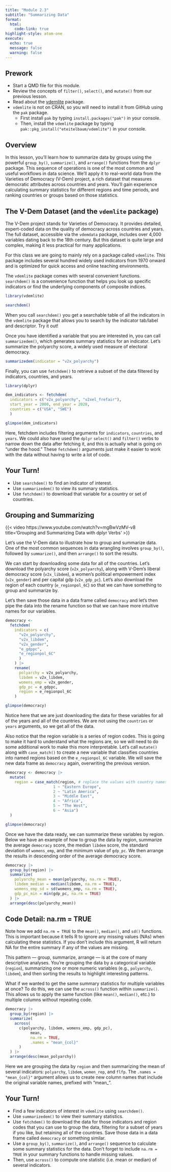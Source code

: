 ```yaml
---
title: "Module 2.3"
subtitle: "Summarizing Data"
format: 
  html:
    code-link: true
highlight-style: atom-one
execute: 
  echo: true
  message: false
  warning: false
---
```


::: {.callout-tip}
## Prework

- Start a QMD file for this module.
- Review the concepts of `filter()`, `select()`, and `mutate()` from our previous lesson. 
- Read about the [vdemlite](github.com/eteitelbaum/vdemlite) package.
- `vdemlite` is not on CRAN, so you will need to install it from GitHub using the `pak` package.
  + First install `pak` by typing `install.packages("pak")` in your console.
  + Then, install the `vdemlite` package by typing `pak::pkg_install("eteitelbaum/vdemlite")` in your console.
:::

## Overview

In this lesson, you'll learn how to summarize data by groups using the powerful `group_by()`, `summarize()`, and `arrange()` functions from the `dplyr` package. This sequence of operations is one of the most common and useful workflows in data science. We'll apply it to real-world data from the Varieties of Democracy (V-Dem) project, a rich dataset that measures democratic attributes across countries and years. You'll gain experience calculating summary statistics for different regions and time periods, and ranking countries or groups based on those statistics.

## The V-Dem Dataset (and the `vdemlite` package)

The V-Dem project stands for Varieties of Democracy. It provides detailed, expert-coded data on the quality of democracy across countries and years. The full dataset, accessible via the `vdemdata` package, includes over 4,000 variables dating back to the 18th century. But this dataset is quite large and complex, making it less practical for many applications. 

For this class we are going to mainly rely on a package called `vdemlite`. This package includes several hundred widely used indicators from 1970 onward and is optimized for quick access and online teaching environments.

The `vdemlite` package comes with several convenient functions. `searchdem()` is a convenience function that helps you look up specific indicators or find the underlying components of composite indices. 

```r
library(vdemlite)

searchdem()
```

When you call `searchdem()` you get a searchable table of all the indicators in the `vdemlite` package that allows you to search by the indicator tab/label and descriptor. Try it out!

Once you have identified a variable that you are interested in, you can call `summarizedem()`, which generates summary statistics for an indicator. Let's summarize the polyarchy score, a widely used measure of electoral democracy.

```r
summarizedem(indicator = "v2x_polyarchy")
```

Finally, you can use `fetchdem()` to retrieve a subset of the data filtered by indicators, countries, and years. 

```r
library(dplyr)

dem_indicators <- fetchdem(
  indicators = c("v2x_polyarchy", "v2xel_frefair"),                   
  start_year = 2000, end_year = 2020,
  countries = c("USA", "SWE")
  )

glimpse(dem_indicators)
```

Here, fetchdem includes filtering arguments for `indicators`, `countries`, and `years`. We could also have used the `dplyr` `select()` and `filter()` verbs to narrow down the data after fetching it, and this is actually what is going on "under the hood." These `fetchdem()` arguments just make it easier to work with the data without having to write a lot of code.

::: {.callout-warning icon=false}
## Your Turn!

- Use `searchdem()` to find an indicator of interest.
- Use `summarizedem()` to view its summary statistics.
- Use `fetchdem()` to download that variable for a country or set of countries.
:::

## Grouping and Summarizing

{{< video https://www.youtube.com/watch?v=mgBwVzMV-v8 title='Grouping and Summarizing Data with dplyr Verbs' >}}

Let's use the V-Dem data to illustrate how to group and summarize data. One of the most common sequences in data wrangling involves `group_by()`, followed by `summarize()`, and then `arrange()` to sort the results.

We can start by downloading some data for all of the countries. Let's download the polyarchy score (`v2x_polyarchy`), along with V-Dem's liberal democracy score (`v2x_libdem`), a women's political empowerment index (`v2x_gender`) and per capital gdp (`v2x_gdp_pc`). Let's also download the region of each country (`e_regionpol_6C`) so that we can have something to group and summarize by. 

Let's then save those data in a data frame called `democracy` and let's then pipe the data into the rename function so that we can have more intuitive names for our variables. 

```r
democracy <- 
  fetchdem(
    indicators = c(
      "v2x_polyarchy", 
      "v2x_libdem", 
      "v2x_gender", 
      "e_gdppc", 
      "e_regionpol_6C"
      ) 
    ) |>
    rename(
      polyarchy = v2x_polyarchy,
      libdem = v2x_libdem,
      womens_emp = v2x_gender,
      gdp_pc = e_gdppc,
      region = e_regionpol_6C
    )

glimpse(democracy)
```

Notice here that we are just downloading the data for these variables for all of the years and all of the countries. We are not using the `countries` or `years` arguments, so we get all of the data. 

Also notice that the region variable is a series of region codes. This is going to make it hard to understand what the regions are, so we will need to do some additional work to make this more interpretable. Let's call `mutate()` along with `case_match()` to create a new variable that classifies countries into named regions based on the `e_regionpol_6C` variable. We will save the new data frame as `democracy` again, overwriting the previous version.

```r
democracy <- democracy |>
  mutate(
    region = case_match(region, # replace the values with country names
                     1 ~ "Eastern Europe", 
                     2 ~ "Latin America",  
                     3 ~ "Middle East",   
                     4 ~ "Africa", 
                     5 ~ "The West", 
                     6 ~ "Asia")
  )

glimpse(democracy)
```

Once we have the data ready, we can summarize these variables by region. Below we have an example of how to group the data by region, summarize the average `democracy` score, the median `libdem` score, the standard deviation of `womens_emp`, and the minimum value of `gdp_pc`. We then arrange the results in descending order of the average democracy score. 

```r
democracy |>
  group_by(region) |>
  summarize(
    polyarchy_mean = mean(polyarchy, na.rm = TRUE),
    libdem_median = median(libdem, na.rm = TRUE),
    womens_emp_sd = sd(womens_emp, na.rm = TRUE),
    gdp_pc_min = min(gdp_pc, na.rm = TRUE)
  ) |>
  arrange(desc(polyarchy_mean))
```

::: {.callout-important}
## Code Detail: na.rm = TRUE

Note how we add `na.rm = TRUE` to the `mean()`, `median()`, and `sd()` functions. This is important because it tells R to ignore any missing values (NAs) when calculating these statistics. If you don't include this argument, R will return NA for the entire summary if any of the values are missing.
:::

This pattern — group, summarize, arrange — is at the core of many descriptive analyses. You're grouping the data by a categorical variable (`region`), summarizing one or more numeric variables (e.g., `polyarchy`, `libdem`), and then sorting the results to highlight interesting patterns.

What if we wanted to get the same summary statistics for multiple variables at once? To do this, we can use the `across()` function within `summarize()`. This allows us to apply the same function (like `mean()`, `median()`, etc.) to multiple columns without repeating code. 

```r
democracy |>
  group_by(region) |>
  summarize(
    across(
      c(polyarchy, libdem, womens_emp, gdp_pc),
           mean,
           na.rm = TRUE,
           .names = "mean_{col}"
      )
  ) |>
  arrange(desc(mean_polyarchy))
```

Here we are grouping the data by `region` and then summarizing the mean of several indicators: `polyarchy`, `libdem`, `women_rep`, and `flfp`. The `.names = "mean_{col}"` argument allows us to create new column names that include the original variable names, prefixed with "mean_".

::: {.callout-warning icon=false}
## Your Turn!

- Find a few indicators of interest in `vdemlite` using `searchdem()`.
- Use `summarizedem()` to view their summary statistics.
- Use `fetchdem()` to download the data for those indicators and region codes that you can use to group the data, filtering for a subset of years if you like, but retaining all of the countries. Save those data in a data frame called `democracy` or something similar.
- Use a `group_by()`, `summarize()`, and `arrange()` sequence to calculate some summary statistics for the data. Don't forget to include `na.rm = TRUE` in your summary functions to handle missing values.
- Then, use `across()` to compute one statistic (i.e. mean or median) of several indicators.
:::
